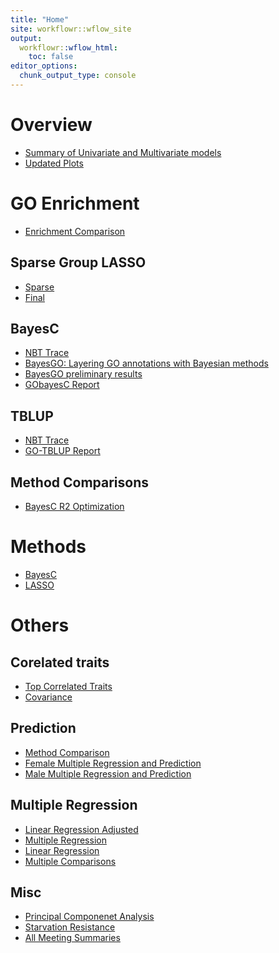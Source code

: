```yaml
---
title: "Home"
site: workflowr::wflow_site
output:
  workflowr::wflow_html:
    toc: false
editor_options:
  chunk_output_type: console
---
```


# Overview
+ [Summary of Univariate and Multivariate models](allHist.html)
+ [Updated Plots](plots.html)

# GO Enrichment
+ [Enrichment Comparison](enrich.html)

## Sparse Group LASSO
 + [Sparse](sparseComp.html)
 + [Final](parsely.html)

## BayesC
+ [NBT Trace](bayes_trace.html)
+ [BayesGO: Layering GO annotations with Bayesian methods](goPlots.html)
+ [BayesGO preliminary results](bigGO.html)
+ [GObayesC Report](goReport.html)

## TBLUP
+ [NBT Trace](tblup_trace.html)
+ [GO-TBLUP Report](blupUp.html)

## Method Comparisons
+ [BayesC R2 Optimization](goBayesCor.html)

# Methods
+ [BayesC](man-BayesC.html)
+ [LASSO](lasso-OP.html)

# Others
## Corelated traits 
+ [Top Correlated Traits](top3.html)
+ [Covariance](covCor.html)

## Prediction
+ [Method Comparison](methodComp.html)
+ [Female Multiple Regression and Prediction](predict.html)
+ [Male Multiple Regression and Prediction](rewrite.html)

## Multiple Regression
+ [Linear Regression Adjusted](linearReg.html)
+ [Multiple Regression](multiReg.html)
+ [Linear Regression](linReg.html)
+ [Multiple Comparisons](multiComp.html)

## Misc
+ [Principal Componenet Analysis](pca.html)
+ [Starvation Resistance](starve.html)
+ [All Meeting Summaries](recap.html)
